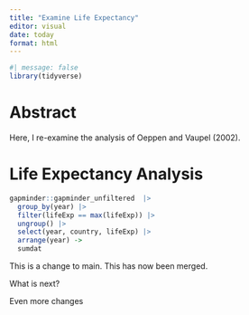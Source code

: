 ```yaml
---
title: "Examine Life Expectancy"
editor: visual
date: today
format: html
---
```


```r
#| message: false
library(tidyverse)
```

# Abstract

Here, I re-examine the analysis of Oeppen and Vaupel (2002).

# Life Expectancy Analysis

```r
gapminder::gapminder_unfiltered  |> 
  group_by(year) |>
  filter(lifeExp == max(lifeExp)) |>
  ungroup() |>
  select(year, country, lifeExp) |>
  arrange(year) ->
  sumdat
```

This is a change to main. This has now been merged.

What is next?

Even more changes
